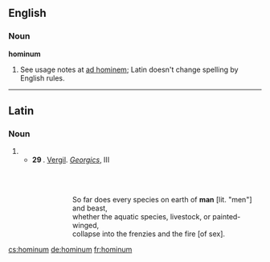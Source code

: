 ==English==

===Noun===
'''hominum'''

# {{misspelling of|hominem|lang=en}}  See usage notes at [[ad hominem]]; Latin doesn't change spelling by English rules.

----

==Latin==

===Noun===
{{la-noun-form|hominum}}

# {{inflection of|homō||gen|p|lang=la}}
#*'''29 {{smallcaps|bc}}'''. [[w:Vergil|Vergil]]. ''[[w:Georgics|Georgics]]'', III
#*:{{smallcaps|omne adeo genvs in terris '''hominvm'''qve ferarvmqve}}<br>{{smallcaps|et genvs æqvorevm pecvdes pictæqve volvcres}}<br>{{smallcaps|in fvrias ignemqve rvvnt}}
#*::So far does every species on earth of '''man''' [lit. "men"] and beast,<br>whether the aquatic species, livestock, or painted-winged,<br>collapse into the frenzies and the fire [of sex].

[[cs:hominum]]
[[de:hominum]]
[[fr:hominum]]